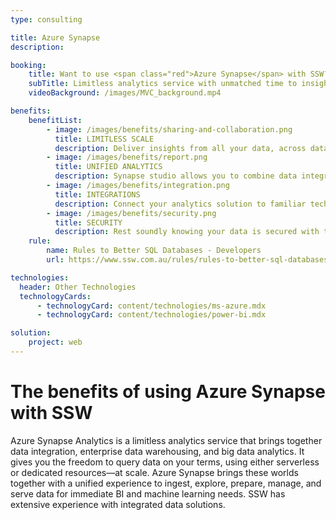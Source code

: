 ```yaml
---
type: consulting

title: Azure Synapse
description:

booking:
    title: Want to use <span class="red">Azure Synapse</span> with SSW?
    subTitle: Limitless analytics service with unmatched time to insight
    videoBackground: /images/MVC_background.mp4

benefits:
    benefitList:
        - image: /images/benefits/sharing-and-collaboration.png
          title: LIMITLESS SCALE
          description: Deliver insights from all your data, across data warehouses and big data analytics systems, with blazing speed.
        - image: /images/benefits/report.png
          title: UNIFIED ANALYTICS
          description: Synapse studio allows you to combine data integration, data exploration, data warehousing, big data analytics, and machine learning tasks in a single, unified analytics environment.
        - image: /images/benefits/integration.png
          title: INTEGRATIONS
          description: Connect your analytics solution to familiar technologies such as Azure Machine Learning, Azure Cognitive Services, and Power BI.
        - image: /images/benefits/security.png
          title: SECURITY
          description: Rest soundly knowing your data is secured with the most advanced security and privacy features in the market, such as column- and row-level security and dynamic data masking.
    rule:
        name: Rules to Better SQL Databases - Developers
        url: https://www.ssw.com.au/rules/rules-to-better-sql-databases-developers

technologies:
  header: Other Technologies
  technologyCards:
      - technologyCard: content/technologies/ms-azure.mdx
      - technologyCard: content/technologies/power-bi.mdx

solution:
    project: web
---
```


# The benefits of using **Azure Synapse** with SSW

<VideoEmbed url="https://www.youtube.com/watch?v=dvP0JwchjfI" />

Azure Synapse Analytics is a limitless analytics service that brings together data integration, enterprise data warehousing, and big data analytics. It gives you the freedom to query data on your terms, using either serverless or dedicated resources—at scale. Azure Synapse brings these worlds together with a unified experience to ingest, explore, prepare, manage, and serve data for immediate BI and machine learning needs. SSW has extensive experience with integrated data solutions.
